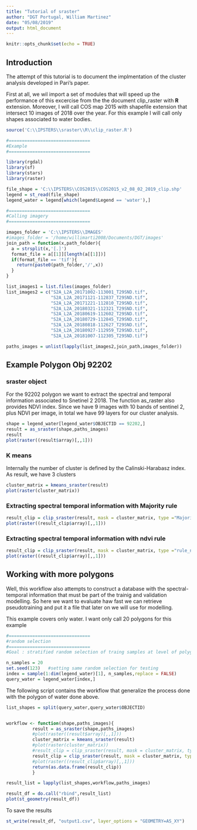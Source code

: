```yaml
---
title: "Tutorial of sraster"
author: "DGT Portugal, William Martinez"
date: "05/08/2019"
output: html_document
---
```


```r
knitr::opts_chunk$set(echo = TRUE)
```

## Introduction

The attempt of this tutorial is to document the implmentation of the cluster analysis developed in Pari's paper. 

First at all, we wil import a set of modules that will speed up the performance of this excercise from the the document clip_raster with **R** extension. Moreover, I will call COS map 2015 with shapefile extension that intersect  10 images of 2018 over the year. For this example I will call only shapes associated to water bodies.

```r

source('C:\\IPSTERS\\sraster\\R\\clip_raster.R')

#===============================
#Example
#===============================

library(rgdal)
library(sf)
library(stars)
library(raster)

file_shape = 'C:\\IPSTERS\\COS2015\\COS2015_v2_08_02_2019_clip.shp'
legend = st_read(file_shape)
legend_water = legend[which(legend$Legend == 'water'),]

#===============================
#Calling imagery
#===============================

images_folder = 'C:\\IPSTERS\\IMAGES'
#images_folder = '/home/willimarti2008/Documents/DGT/images'
join_path = function(x,path_folder){
  a = strsplit(x,'[.]')
  format_file = a[[1]][length(a[[1]])]
  if(format_file == 'tif'){
    return(paste0(path_folder,'/',x))
  }
}

list_images1 = list.files(images_folder)
list_images2 = c("S2A_L2A_20171002-113001_T29SND.tif",
                 "S2A_L2A_20171121-112837_T29SND.tif",
                 "S2A_L2A_20171221-112810_T29SND.tif",
                 "S2A_L2A_20180321-112321_T29SND.tif",
                 "S2A_L2A_20180619-112602_T29SND.tif",
                 "S2A_L2A_20180729-112845_T29SND.tif",
                 "S2A_L2A_20180818-112627_T29SND.tif",
                 "S2A_L2A_20180927-112959_T29SND.tif",
                 "S2A_L2A_20181007-112305_T29SND.tif")

paths_images = unlist(lapply(list_images2,join_path,images_folder))
```


## Example Polygon Obj 92202

### sraster object

For the 92202 polygon we want to extract the spectral and temporal information associated to Snetinel 2 2018. The function as_raster also provides NDVI index. Since we have 9 images with 10 bands of sentinel 2, plus NDVI per image, in total we have 99 layers for our cluster analysis.

```r
shape = legend_water[legend_water$OBJECTID == 92202,]
result = as_sraster(shape,paths_images)
result
plot(raster((result$array)[,,1]))
```

### K means

Internally the number of cluster is defined by the Calinski-Harabasz index. As result, we have 3 clusters

```r
cluster_matrix = kmeans_sraster(result)
plot(raster(cluster_matrix))
```

### Extracting spectral temporal information with Majority rule

```r
result_clip = clip_sraster(result, mask = cluster_matrix, type ="Majority rule")
plot(raster((result_clip$array)[,,1]))
```

### Extracting spectral temporal information with ndvi rule

```r
result_clip = clip_sraster(result, mask = cluster_matrix, type ="rule_ndvi_water")
plot(raster((result_clip$array)[,,1]))
```

## Working with more polygons

Well, this workflow also attempts to construct a database with the spectral-temporal information that must be part of the trainig and validation modelling. So here we want to evaluate haw fast we can retrieve pseudotraining and put it a file that later on we will use for modelling. 

This example covers only water. I want only call 20 polygons for this example

```r

#===============================
#random selection
#===============================
#Goal : stratified random selection of traing samples at level of polygon, (queriying only one class)

n_samples = 20
set.seed(123)   #setting same random selection for testing
index = sample(1:dim(legend_water)[1], n_samples,replace = FALSE)
query_water = legend_water[index,]

```


The following script contains the workflow that generalize the process done with the polygon of water done above.

```r
list_shapes = split(query_water,query_water$OBJECTID)


workflow <- function(shape,paths_images){
          result = as_sraster(shape,paths_images)
          #plot(raster((result$array)[,,1]))
          cluster_matrix = kmeans_sraster(result)
          #plot(raster(cluster_matrix))
          #result_clip = clip_sraster(result, mask = cluster_matrix, type ="Majority rule")
          result_clip = clip_sraster(result, mask = cluster_matrix, type ="rule_ndvi_water")
          #plot(raster((result_clip$array)[,,1]))
          return(as.data.frame(result_clip))
          }

result_list = lapply(list_shapes,workflow,paths_images)

result_df = do.call("rbind",result_list)
plot(st_geometry(result_df))
```


To save the results

```r
st_write(result_df, "output1.csv", layer_options = "GEOMETRY=AS_XY")
```





